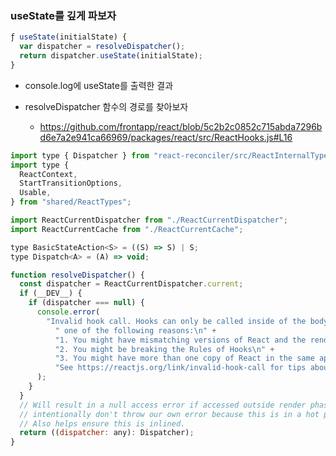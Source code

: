 ### useState를 깊게 파보자

```javascript
ƒ useState(initialState) {
  var dispatcher = resolveDispatcher();
  return dispatcher.useState(initialState);
}
```

- console.log에 useState를 출력한 결과

- resolveDispatcher 함수의 경로를 찾아보자

  - https://github.com/frontapp/react/blob/5c2b2c0852c715abda7296bd6e7a2e941ca66969/packages/react/src/ReactHooks.js#L16

```jsx
import type { Dispatcher } from "react-reconciler/src/ReactInternalTypes";
import type {
  ReactContext,
  StartTransitionOptions,
  Usable,
} from "shared/ReactTypes";

import ReactCurrentDispatcher from "./ReactCurrentDispatcher";
import ReactCurrentCache from "./ReactCurrentCache";

type BasicStateAction<S> = ((S) => S) | S;
type Dispatch<A> = (A) => void;

function resolveDispatcher() {
  const dispatcher = ReactCurrentDispatcher.current;
  if (__DEV__) {
    if (dispatcher === null) {
      console.error(
        "Invalid hook call. Hooks can only be called inside of the body of a function component. This could happen for" +
          " one of the following reasons:\n" +
          "1. You might have mismatching versions of React and the renderer (such as React DOM)\n" +
          "2. You might be breaking the Rules of Hooks\n" +
          "3. You might have more than one copy of React in the same app\n" +
          "See https://reactjs.org/link/invalid-hook-call for tips about how to debug and fix this problem."
      );
    }
  }
  // Will result in a null access error if accessed outside render phase. We
  // intentionally don't throw our own error because this is in a hot path.
  // Also helps ensure this is inlined.
  return ((dispatcher: any): Dispatcher);
}
```
